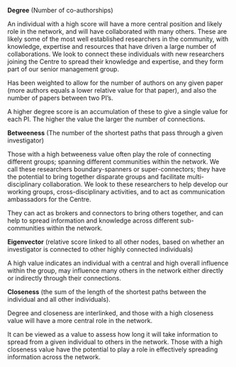 <p><strong>Degree</strong> (Number of co-authorships)</p>

<p>
An individual with a high score will have a more central position and likely role in the network, and will have collaborated with many others. These are likely some of the most well established researchers in the community, with knowledge, expertise and resources that have driven a large number of collaborations.  We look to connect these individuals with new researchers joining the Centre to spread their knowledge and expertise, and they form part of our senior management group.
</p>

<p>
Has been weighted to allow for the number of authors on any given paper (more authors equals a lower relative value for that paper), and also the number of papers between two PI’s.
</p>

<p>
A higher degree score is an accumulation of these to give a single value for each PI. The higher the value the larger the number of connections.
</p>

<p><strong>Betweeness</strong> (The number of the shortest paths that pass through a given investigator)</p>

<p>
Those with a high betweeness value often play the role of connecting different groups; spanning different communities within the network. We call these researchers boundary-spanners or super-connectors; they have the potential to bring together disparate groups and facilitate multi-disciplinary collaboration. We look to these researchers to help develop our working groups, cross-disciplinary activities, and to act as communication ambassadors for the Centre.
</p>

<p>
They can act as brokers and connectors to bring others together, and can help to spread information and knowledge across different sub-communities within the network.
</p>

<p><strong>Eigenvector</strong> (relative score linked to all other nodes, based on whether an investigator is connected to other highly connected individuals)</p>

<p>
A high value indicates an individual with a central and high overall influence within the group, may influence many others in the network either directly or indirectly through their connections.

<p><strong>Closeness</strong> (the sum of the length of the shortest paths between the individual and all other individuals).</p>

<p>
Degree and closeness are interlinked, and those with a high closeness value will have a more central role in the network.
</p>

<p>
It can be viewed as a value to assess  how long it will take information to spread from a given individual to others in the network. Those  with a high closeness value have the potential to play a role in effectively spreading information across the network.
</p>